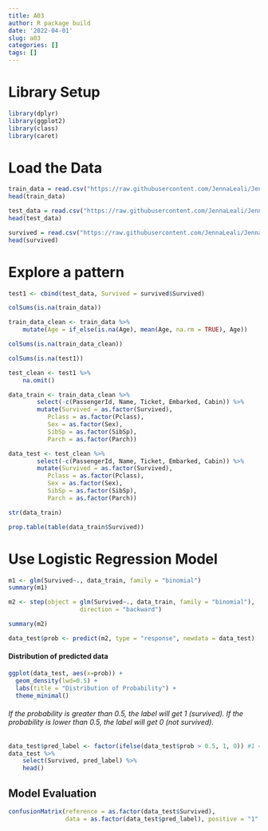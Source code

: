 ```yaml
---
title: A03
author: R package build
date: '2022-04-01'
slug: a03
categories: []
tags: []
---
```


# Library Setup

```r
library(dplyr)
library(ggplot2)
library(class)
library(caret)
```

# Load the Data
```r
train_data = read.csv("https://raw.githubusercontent.com/JennaLeali/JennaLealisWebsite/main/train.csv")
head(train_data) 
```
```r
test_data = read.csv("https://raw.githubusercontent.com/JennaLeali/JennaLealisWebsite/main/test.csv")
head(test_data)
```
```r
survived = read.csv("https://raw.githubusercontent.com/JennaLeali/JennaLealisWebsite/main/gender_submission.csv")
head(survived)
```

# Explore a pattern

```r
test1 <- cbind(test_data, Survived = survived$Survived)
```

```r
colSums(is.na(train_data))
```

```r
train_data_clean <- train_data %>%
    mutate(Age = if_else(is.na(Age), mean(Age, na.rm = TRUE), Age))

colSums(is.na(train_data_clean))
```

```r
colSums(is.na(test1))
```

```r
test_clean <- test1 %>% 
    na.omit()
```

```r
data_train <- train_data_clean %>% 
        select(-c(PassengerId, Name, Ticket, Embarked, Cabin)) %>% 
        mutate(Survived = as.factor(Survived),
           Pclass = as.factor(Pclass),
           Sex = as.factor(Sex),
           SibSp = as.factor(SibSp),
           Parch = as.factor(Parch))

data_test <- test_clean %>% 
        select(-c(PassengerId, Name, Ticket, Embarked, Cabin)) %>% 
        mutate(Survived = as.factor(Survived),
           Pclass = as.factor(Pclass),
           Sex = as.factor(Sex),
           SibSp = as.factor(SibSp),
           Parch = as.factor(Parch))
```

```r
str(data_train)
```

```r
prop.table(table(data_train$Survived))
```

# Use Logistic Regression Model
```r
m1 <- glm(Survived~., data_train, family = "binomial") 
summary(m1)
```

```r
m2 <- step(object = glm(Survived~., data_train, family = "binomial"),
                    direction = "backward")
```

```r
summary(m2)
```

```r
data_test$prob <- predict(m2, type = "response", newdata = data_test)
```

#### Distribution of predicted data

```r
ggplot(data_test, aes(x=prob)) +
  geom_density(lwd=0.5) +
  labs(title = "Distribution of Probability") +
  theme_minimal()
```

###### If the probability is greater than 0.5, the label will get 1 (survived). If the probability is lower than 0.5, the label will get 0 (not survived).

```r
data_test$pred_label <- factor(ifelse(data_test$prob > 0.5, 1, 0)) #1 = survived, 0 = not survived
data_test %>% 
    select(Survived, pred_label) %>% 
    head()
```

## Model Evaluation 
```r
confusionMatrix(reference = as.factor(data_test$Survived), 
                data = as.factor(data_test$pred_label), positive = "1" )
```




